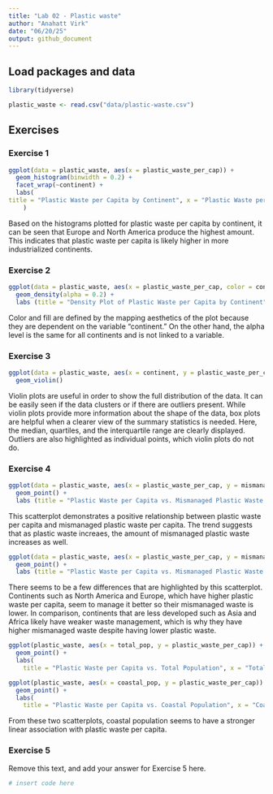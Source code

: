 ```yaml
---
title: "Lab 02 - Plastic waste"
author: "Anahatt Virk"
date: "06/20/25"
output: github_document
---
```


## Load packages and data

```r
library(tidyverse) 
```

```r
plastic_waste <- read.csv("data/plastic-waste.csv")
```

## Exercises

### Exercise 1

```r
ggplot(data = plastic_waste, aes(x = plastic_waste_per_cap)) +
  geom_histogram(binwidth = 0.2) +
  facet_wrap(~continent) +
  labs(
title = "Plastic Waste per Capita by Continent", x = "Plastic Waste per Capita", y = "Continent"
    )
```

Based on the histograms plotted for plastic waste per capita by continent, it can be seen that Europe and North America produce the highest amount. This indicates that plastic waste per capita is likely higher in more industrialized continents. 

### Exercise 2

```r
ggplot(data = plastic_waste, aes(x = plastic_waste_per_cap, color = continent, fill = continent)) +
  geom_density(alpha = 0.2) +
  labs (title = "Density Plot of Plastic Waste per Capita by Continent", x = "Plastic Waste per Capita", y = "Density")
```

Color and fill are defined by the mapping aesthetics of the plot because they are dependent on the variable "continent." On the other hand, the alpha level is the same for all continents and is not linked to a variable.  

### Exercise 3

```r
ggplot(data = plastic_waste, aes(x = continent, y = plastic_waste_per_cap)) +
  geom_violin()
```

Violin plots are useful in order to show the full distribution of the data. It can be easily seen if the data clusters or if there are outliers present. While violin plots provide more information about the shape of the data, box plots are helpful when a clearer view of the summary statistics is needed. Here, the median, quartiles, and the interquartile range are clearly displayed. Outliers are also  highlighted as individual points, which violin plots do not do. 

### Exercise 4

```r
ggplot(data = plastic_waste, aes(x = plastic_waste_per_cap, y = mismanaged_plastic_waste_per_cap)) +
  geom_point() +
  labs (title = "Plastic Waste per Capita vs. Mismanaged Plastic Waste per Capita", x = " Waste per Capita", y = "Mismanaged Waste per Capita")
```

This scatterplot demonstrates a positive relationship between plastic waste per capita and mismanaged plastic waste per capita. The trend suggests that as plastic waste increaes, the amount of mismanaged plastic waste increases as well. 

```r
ggplot(data = plastic_waste, aes(x = plastic_waste_per_cap, y = mismanaged_plastic_waste_per_cap, color = continent)) +
  geom_point() +
  labs (title = "Plastic Waste per Capita vs. Mismanaged Plastic Waste per Capita by Continent", x = " Waste per Capita", y = "Mismanaged Waste per Capita")
```

There seems to be a few differences that are highlighted by this scatterplot. Continents such as North America and Europe, which have higher plastic waste per capita, seem to manage it better so their mismanaged waste is lower. In comparison, continents that are less developed such as Asia and Africa likely have weaker waste management, which is why they have higher mismanaged waste despite having lower plastic waste.

```r
ggplot(plastic_waste, aes(x = total_pop, y = plastic_waste_per_cap)) +
  geom_point() +
  labs(
    title = "Plastic Waste per Capita vs. Total Population", x = "Total Population", y = "Plastic Waste per Capita")
```

```r
ggplot(plastic_waste, aes(x = coastal_pop, y = plastic_waste_per_cap)) +
  geom_point() +
  labs(
    title = "Plastic Waste per Capita vs. Coastal Population", x = "Coastal Population", y = "Plastic Waste per Capita")
```

From these two scatterplots, coastal population seems to have a stronger linear association with plastic waste per capita. 

### Exercise 5

Remove this text, and add your answer for Exercise 5 here.

```r
# insert code here
```


